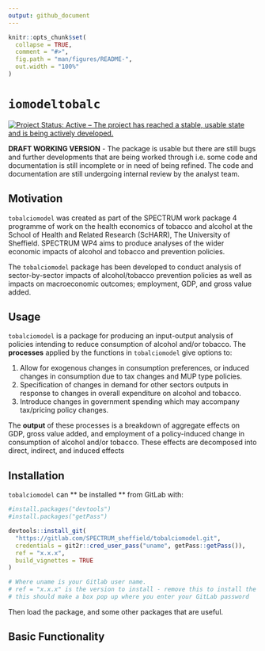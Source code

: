 ```yaml
---
output: github_document
---
```


<!-- README.md is generated from README.Rmd. Please edit that file -->

```r
knitr::opts_chunk$set(
  collapse = TRUE,
  comment = "#>",
  fig.path = "man/figures/README-",
  out.width = "100%"
)
```
# `iomodeltobalc`

[![Project Status: Active – The project has reached a stable, usable
state and is being actively
developed.](https://www.repostatus.org/badges/latest/active.svg)](https://www.repostatus.org/#active)

**DRAFT WORKING VERSION** - The package is usable but there are still
bugs and further developments that are being worked through i.e. some
code and documentation is still incomplete or in need of being refined.
The code and documentation are still undergoing internal review by the
analyst team.

## Motivation

`tobalciomodel` was created as part of the SPECTRUM work package 4 programme of work on the health economics of tobacco and alcohol at the School of Health and Related Research (ScHARR), The University of Sheffield. SPECTRUM WP4 aims to produce analyses of the wider economic impacts of alcohol and tobacco and prevention policies.

The `tobalciomodel` package has been developed to conduct analysis of sector-by-sector impacts of alcohol/tobacco prevention policies as well as impacts on macroeconomic outcomes; employment, GDP, and gross value added.

## Usage

`tobalciomodel` is a package for producing an input-output analysis of policies intending to reduce consumption of alcohol and/or tobacco. The **processes** applied by the functions in `tobalciomodel` give options
to:

1.  Allow for exogenous changes in consumption preferences, or induced     changes in consumption due to tax changes and MUP type policies.  
2.  Specification of changes in demand for other sectors outputs in response to changes in overall expenditure on alcohol and tobacco.  
3.  Introduce changes in government spending which may accompany tax/pricing policy changes.  

The **output** of these processes is a breakdown of aggregate effects on GDP, gross value added, and employment of a policy-induced change in consumption of alcohol and/or tobacco. These effects are decomposed into direct, indirect, and induced effects

## Installation

`tobalciomodel` can ** be installed ** from GitLab with:

``` r
#install.packages("devtools")
#install.packages("getPass")

devtools::install_git(
  "https://gitlab.com/SPECTRUM_sheffield/tobalciomodel.git", 
  credentials = git2r::cred_user_pass("uname", getPass::getPass()),
  ref = "x.x.x",
  build_vignettes = TRUE
)

# Where uname is your Gitlab user name.
# ref = "x.x.x" is the version to install - remove this to install the latest version
# this should make a box pop up where you enter your GitLab password
```

Then load the package, and some other packages that are useful. 

## Basic Functionality

